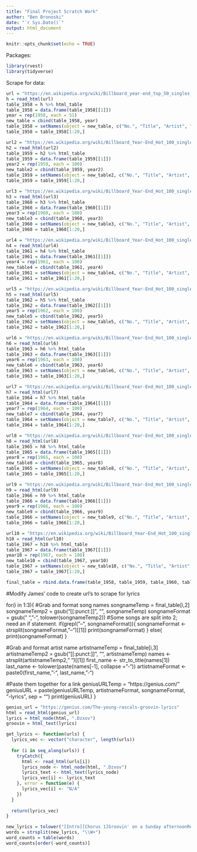```yaml
---
title: "Final Project Scratch Work"
author: "Ben Bronoski"
date: "`r Sys.Date()`"
output: html_document
---
```


```r
knitr::opts_chunk$set(echo = TRUE)
```

Packages:
```r
library(rvest)
library(tidyverse)
```

Scrape for data:
```r
url = "https://en.wikipedia.org/wiki/Billboard_year-end_top_50_singles_of_1958"
h = read_html(url)
table_1958 = h %>% html_table
table_1958 = data.frame(table_1958[[1]])
year = rep(1958, each = 51)
new_table = cbind(table_1958, year)
table_1958 = setNames(object = new_table, c("No.", "Title", "Artist", "Year"))
table_1958 = table_1958[1:20,]

url2 = "https://en.wikipedia.org/wiki/Billboard_Year-End_Hot_100_singles_of_1959"
h2 = read_html(url2)
table_1959 = h2 %>% html_table
table_1959 = data.frame(table_1959[[1]])
year2 = rep(1959, each = 100)
new_table2 = cbind(table_1959, year2)
table_1959 = setNames(object = new_table2, c("No.", "Title", "Artist", "Year"))
table_1959 = table_1959[1:20,]

url3 = "https://en.wikipedia.org/wiki/Billboard_Year-End_Hot_100_singles_of_1960"
h3 = read_html(url3)
table_1960 = h3 %>% html_table
table_1960 = data.frame(table_1960[[1]])
year3 = rep(1960, each = 100)
new_table3 = cbind(table_1960, year3)
table_1960 = setNames(object = new_table3, c("No.", "Title", "Artist", "Year"))
table_1960 = table_1960[1:20,]

url4 = "https://en.wikipedia.org/wiki/Billboard_Year-End_Hot_100_singles_of_1961"
h4 = read_html(url4)
table_1961 = h4 %>% html_table
table_1961 = data.frame(table_1961[[1]])
year4 = rep(1961, each = 100)
new_table4 = cbind(table_1961, year4)
table_1961 = setNames(object = new_table4, c("No.", "Title", "Artist", "Year"))
table_1961 = table_1961[1:20,]

url5 = "https://en.wikipedia.org/wiki/Billboard_Year-End_Hot_100_singles_of_1962"
h5 = read_html(url5)
table_1962 = h5 %>% html_table
table_1962 = data.frame(table_1962[[1]])
year5 = rep(1962, each = 100)
new_table5 = cbind(table_1962, year5)
table_1962 = setNames(object = new_table5, c("No.", "Title", "Artist", "Year"))
table_1962 = table_1962[1:20,]

url6 = "https://en.wikipedia.org/wiki/Billboard_Year-End_Hot_100_singles_of_1963"
h6 = read_html(url6)
table_1963 = h6 %>% html_table
table_1963 = data.frame(table_1963[[1]])
year6 = rep(1963, each = 100)
new_table6 = cbind(table_1963, year6)
table_1963 = setNames(object = new_table6, c("No.", "Title", "Artist", "Year"))
table_1963 = table_1963[1:20,]

url7 = "https://en.wikipedia.org/wiki/Billboard_Year-End_Hot_100_singles_of_1964"
h7 = read_html(url7)
table_1964 = h7 %>% html_table
table_1964 = data.frame(table_1964[[1]])
year7 = rep(1964, each = 100)
new_table7 = cbind(table_1964, year7)
table_1964 = setNames(object = new_table7, c("No.", "Title", "Artist", "Year"))
table_1964 = table_1964[1:20,]

url8 = "https://en.wikipedia.org/wiki/Billboard_Year-End_Hot_100_singles_of_1965"
h8 = read_html(url8)
table_1965 = h8 %>% html_table
table_1965 = data.frame(table_1965[[1]])
year8 = rep(1965, each = 100)
new_table8 = cbind(table_1965, year8)
table_1965 = setNames(object = new_table8, c("No.", "Title", "Artist", "Year"))
table_1965 = table_1965[1:20,]

url9 = "https://en.wikipedia.org/wiki/Billboard_Year-End_Hot_100_singles_of_1966"
h9 = read_html(url9)
table_1966 = h9 %>% html_table
table_1966 = data.frame(table_1966[[1]])
year9 = rep(1966, each = 100)
new_table9 = cbind(table_1966, year9)
table_1966 = setNames(object = new_table9, c("No.", "Title", "Artist", "Year"))
table_1966 = table_1966[1:20,]

url10 = "https://en.wikipedia.org/wiki/Billboard_Year-End_Hot_100_singles_of_1967"
h10 = read_html(url10)
table_1967 = h10 %>% html_table
table_1967 = data.frame(table_1967[[1]])
year10 = rep(1967, each = 100)
new_table10 = cbind(table_1967, year10)
table_1967 = setNames(object = new_table10, c("No.", "Title", "Artist", "Year"))
table_1967 = table_1967[1:20,]

final_table = rbind.data.frame(table_1958, table_1959, table_1960, table_1961, table_1962, table_1963, table_1964, table_1965, table_1966, table_1967)
```

#Modify James' code to create url's to scrape for lyrics

for(i in 1:3){
  #Grab and format song names
  songnameTemp = final_table[i,2]
  songnameTemp2 = gsub("[[:punct:]]", "", songnameTemp)
  songnameFormat = gsub(" ", "-", tolower(songnameTemp2))
    #Some songs are split into 2; need an if statement.
    if(grepl("--", songnameFormat)){
      songnameFormat <- strsplit(songnameFormat, "--")[[1]]
      print(songnameFormat)
    } else{
      print(songnameFormat)
    }

  #Grab and format artist name
  artistnameTemp = final_table[i,3]
  artistnameTemp2 = gsub("[[:punct:]]", "", artistnameTemp)
  names <- strsplit(artistnameTemp2, " ")[[1]]
  first_name <- str_to_title(names[1])
  last_name <- tolower(paste(names[-1], collapse = "-"))
  artistnameFormat <- paste0(first_name, "-", last_name, "-")

  #Paste them together for a link
  geniusURLTemp = "https://genius.com/"
  geniusURL = paste(geniusURLTemp, artistnameFormat, songnameFormat, "-lyrics", sep = "")
  print(geniusURL)
}
```r
genius_url = "https://genius.com/The-young-rascals-groovin-lyrics"
html = read_html(genius_url)
lyrics = html_node(html, ".Dzxov")
groovin = html_text(lyrics)

get_lyrics <- function(urls) {
  lyrics_vec <- vector("character", length(urls))
  
  for (i in seq_along(urls)) {
    tryCatch({
      html <- read_html(urls[i])
      lyrics_node <- html_node(html, ".Dzxov")
      lyrics_text <- html_text(lyrics_node)
      lyrics_vec[i] <- lyrics_text
    }, error = function(e) {
      lyrics_vec[i] <- "N/A"
    })
  }
  
  return(lyrics_vec)
}

new_lyrics = tolower("[Intro][Chorus 1]Groovin' on a Sunday afternoonReally couldn't get away too soon[Verse 1]I can't imagine anything that's betterThe world is ours whenever we're togetherThere ain't a place I'd like to be instead of[Chorus 2]Movin' down a crowded avenueDoin' anything we like to do[Verse 2]There's always lots of things that we can seeWe can be anyone we like to beAnd all those happy people we could meet just[Chorus 1]Groovin' on a Sunday afternoonReally couldn't get away too soonNo, no, no, no[Bridge][Verse 3]We'll keep on spending sunny days this wayWe're gonna talk and laugh our time awayI feel it coming closer day by dayLife would be ecstasy, you and me endlessly[Chorus]Groovin' on a Sunday afternoonReally couldn't get away to soonNo, no, no, no")
words = strsplit(new_lyrics, "\\W+")
word_counts = table(words)
word_counts[order(-word_counts)]
```
